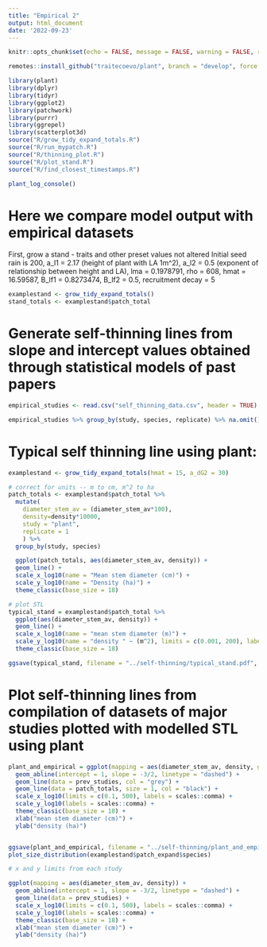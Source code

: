 ```yaml
---
title: "Empirical 2"
output: html_document
date: '2022-09-23'
---
```


```r
knitr::opts_chunk$set(echo = FALSE, message = FALSE, warning = FALSE, results='hide')
```

```r
remotes::install_github("traitecoevo/plant", branch = "develop", force = TRUE)
```

```r
library(plant)
library(dplyr)
library(tidyr)
library(ggplot2)
library(patchwork)
library(purrr)
library(ggrepel)
library(scatterplot3d)
source("R/grow_tidy_expand_totals.R")
source("R/run_mypatch.R")
source("R/thinning_plot.R")
source("R/plot_stand.R")
source("R/find_closest_timestamps.R")
```

```r
plant_log_console()
```

# Here we compare model output with empirical datasets
First, grow a stand - traits and other preset values not altered
Initial seed rain is 200, a_l1 = 2.17 (height of plant with LA 1m^2), a_l2 = 0.5 (exponent of relationship between height and LA), lma = 0.1978791, rho = 608, hmat = 16.59587, B_lf1 = 0.8273474, B_lf2 = 0.5, recruitment decay = 5
```r
examplestand <- grow_tidy_expand_totals()
stand_totals <- examplestand$patch_total  
```

# Generate self-thinning lines from slope and intercept values obtained through statistical models of past papers

```r
empirical_studies <- read.csv("self_thinning_data.csv", header = TRUE)
```

```r
empirical_studies %>% group_by(study, species, replicate) %>% na.omit()

```

# Typical self thinning line using plant:
```r
examplestand <- grow_tidy_expand_totals(hmat = 15, a_dG2 = 30)

# correct for units -- m to cm, m^2 to ha
patch_totals <- examplestand$patch_total %>%
  mutate(
    diameter_stem_av = (diameter_stem_av*100),
    density=density*10000,
    study = "plant",
    replicate = 1
    ) %>%
  group_by(study, species)

  ggplot(patch_totals, aes(diameter_stem_av, density)) +
  geom_line() +
  scale_x_log10(name = "Mean stem diameter (cm)") +
  scale_y_log10(name = "Density (ha)") +
  theme_classic(base_size = 18)

# plot STL
typical_stand = examplestand$patch_total %>%
  ggplot(aes(diameter_stem_av, density)) +
  geom_line() +
  scale_x_log10(name = "mean stem diameter (m)") +
  scale_y_log10(name = "density " ~ (m^2), limits = c(0.001, 200), labels = scales::comma) +
  theme_classic(base_size = 18)

ggsave(typical_stand, filename = "../self-thinning/typical_stand.pdf", width = 6, height = 5)
```

# Plot self-thinning lines from compilation of datasets of major studies plotted with modelled STL using plant
```r
plant_and_empirical = ggplot(mapping = aes(diameter_stem_av, density, group = paste(study, species, replicate))) +
  geom_abline(intercept = 1, slope = -3/2, linetype = "dashed") +
  geom_line(data = prev_studies, col = "grey") +
  geom_line(data = patch_totals, size = 1, col = "black") + 
  scale_x_log10(limits = c(0.1, 500), labels = scales::comma) +
  scale_y_log10(labels = scales::comma) +
  theme_classic(base_size = 18) +
  xlab("mean stem diameter (cm)") +
  ylab("density (ha)")


ggsave(plant_and_empirical, filename = "../self-thinning/plant_and_empirical.jpeg", width = 6, height = 5)
plot_size_distribution(examplestand$patch_expand$species)

# x and y limits from each study
```

```r
ggplot(mapping = aes(diameter_stem_av, density)) +
  geom_abline(intercept = 1, slope = -3/2, linetype = "dashed") +
  geom_line(data = prev_studies) +
  scale_x_log10(limits = c(0.1, 500), labels = scales::comma) +
  scale_y_log10(labels = scales::comma) +
  theme_classic(base_size = 18) +
  xlab("mean stem diameter (cm)") +
  ylab("density (ha)")

```

